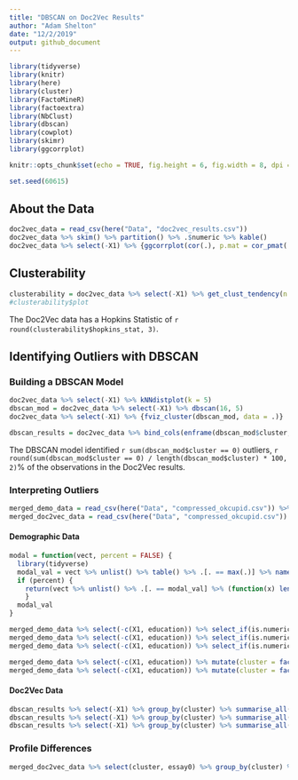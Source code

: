 ```yaml
---
title: "DBSCAN on Doc2Vec Results"
author: "Adam Shelton"
date: "12/2/2019"
output: github_document
---
```


```r
library(tidyverse)
library(knitr)
library(here)
library(cluster)
library(FactoMineR)
library(factoextra)
library(NbClust)
library(dbscan)
library(cowplot)
library(skimr)
library(ggcorrplot)

knitr::opts_chunk$set(echo = TRUE, fig.height = 6, fig.width = 8, dpi = 400)

set.seed(60615)
```

## About the Data
```r
doc2vec_data = read_csv(here("Data", "doc2vec_results.csv"))
doc2vec_data %>% skim() %>% partition() %>% .$numeric %>% kable()
doc2vec_data %>% select(-X1) %>% {ggcorrplot(cor(.), p.mat = cor_pmat(.), hc.order = TRUE, insig = "blank")}
```

## Clusterability
```r
clusterability = doc2vec_data %>% select(-X1) %>% get_clust_tendency(n = 50)
#clusterability$plot
```

The Doc2Vec data has a Hopkins Statistic of `r round(clusterability$hopkins_stat, 3)`.

## Identifying Outliers with DBSCAN

### Building a DBSCAN Model
```r
doc2vec_data %>% select(-X1) %>% kNNdistplot(k = 5)
dbscan_mod = doc2vec_data %>% select(-X1) %>% dbscan(16, 5)
doc2vec_data %>% select(-X1) %>% {fviz_cluster(dbscan_mod, data = .)}

dbscan_results = doc2vec_data %>% bind_cols(enframe(dbscan_mod$cluster, name = NULL, value = "cluster"))
```

The DBSCAN model identified `r sum(dbscan_mod$cluster == 0)` outliers, `r round(sum(dbscan_mod$cluster == 0) / length(dbscan_mod$cluster) * 100, 2)`% of the observations in the Doc2Vec results.

### Interpreting Outliers
```r
merged_demo_data = read_csv(here("Data", "compressed_okcupid.csv")) %>% select(-essay0, -essay9) %>% bind_cols(select(dbscan_results, cluster))
merged_doc2vec_data = read_csv(here("Data", "compressed_okcupid.csv")) %>% select(X1, essay0, essay9) %>% bind_cols(select(dbscan_results, -X1))
```

#### Demographic Data
```r
modal = function(vect, percent = FALSE) {
  library(tidyverse)
  modal_val = vect %>% unlist() %>% table() %>% .[. == max(.)] %>% names()
  if (percent) {
    return(vect %>% unlist() %>% .[. == modal_val] %>% (function(x) length(x) / length(vect)))
    }
  modal_val
}

merged_demo_data %>% select(-c(X1, education)) %>% select_if(is.numeric) %>% group_by(cluster) %>% summarise_all(mean) %>% kable(caption = "Mean by Cluster")
merged_demo_data %>% select(-c(X1, education)) %>% select_if(is.numeric) %>% group_by(cluster) %>% group_by(cluster) %>% summarise_all(sd) %>% kable(caption = "Standard Deviation by Cluster")
merged_demo_data %>% select(-c(X1, education)) %>% select_if(is.numeric) %>% group_by(cluster) %>% group_by(cluster) %>% summarise_all(median) %>% kable(caption = "Median by Cluster")

merged_demo_data %>% select(-c(X1, education)) %>% mutate(cluster = factor(cluster)) %>% select_if((function(x) !is.numeric(x))) %>% group_by(cluster) %>% summarise_all(modal) %>% kable(caption = "Mode by Cluster")
merged_demo_data %>% select(-c(X1, education)) %>% mutate(cluster = factor(cluster)) %>% select_if((function(x) !is.numeric(x))) %>% group_by(cluster) %>% summarise_all(modal, percent = TRUE) %>% mutate_if(is.numeric, round, 3) %>% kable(caption = "Mode by Cluster")
```


#### Doc2Vec Data
```r
dbscan_results %>% select(-X1) %>% group_by(cluster) %>% summarise_all(mean) %>% kable(caption = "Mean by Cluster")
dbscan_results %>% select(-X1) %>% group_by(cluster) %>% summarise_all(sd) %>% kable(caption = "Standard Deviation by Cluster")
dbscan_results %>% select(-X1) %>% group_by(cluster) %>% summarise_all(median) %>% kable(caption = "Median by Cluster")
```

### Profile Differences
```r
merged_doc2vec_data %>% select(cluster, essay0) %>% group_by(cluster) %>% sample_n(25) %>% kable()
```

